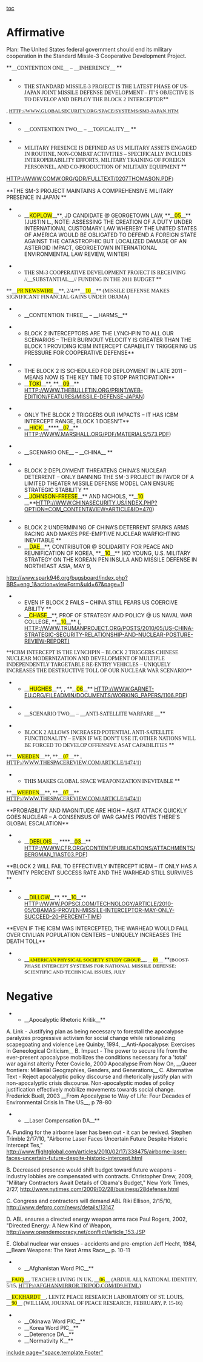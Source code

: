 [[toc]]
=Affirmative= 
Plan: The United States federal government should end its military cooperation in the Standard Missle-3 Cooperative Development Project.

<span style="display: block; margin: 0in 0in 0pt;">**<span style="font-family: Times New Roman;">__<span style="text-transform: uppercase;">Contention one</span>__<span style="text-transform: uppercase;"> – __inherency__ </span></span>**

**<span style="font-family: Times New Roman; text-transform: uppercase;">The Standard Missile-3 Project is the latest phase of US-Japan joint missile defense development – it’s objective is to develop and deploy the block 2 interceptor</span>**
<span style="font-family: 'Times New Roman','serif'; font-size: 10pt; text-transform: uppercase;">, [[http://www.globalsecurity.org/space/systems/sm3-japan.htm]]</span>

**<span style="font-family: Times New Roman;">__<span style="text-transform: uppercase;">Contention two</span>__<span style="text-transform: uppercase;"> – __topicality__ </span></span>**

**<span style="font-family: Times New Roman;">MILITARY PRESENCE IS DEFINED AS US MILITARY ASSETS ENGAGED IN ROUTINE, NON-COMBAT ACTIVITIES – SPECIFICALLY INCLUDES INTEROPERABILITY EFFORTS, MILITARY TRAINING OF FOREIGN PERSONNEL, AND CO-PRODUCTION OF MILITARY EQUIPMENT </span>**</span>
<span style="display: block; margin: 0in 0in 0pt; text-align: left; text-transform: uppercase;">[[http://www.comw.org/qdr/fulltext/0207thomason.pdf]]<span style="font-family: Times New Roman;">)</span></span>

<span style="display: block; margin: 0in 0in 0pt;">**<span style="text-transform: uppercase;">the sm-3 project maintains a comprehensive military presence in japan </span>**
**__<span style="background: yellow; text-transform: uppercase;">koplow</span>__**<span style="text-transform: uppercase;">, jd candidate @ Georgetown law, **__<span style="background: yellow;">05</span>__** (Justin l., NOTE: Assessing The Creation Of A Duty Under International Customary Law Whereby The United States of America Would Be Obligated To Defend A Foreign State Against The Catastrophic But Localized Damage Of An Asteroid Impact, Georgetown International Environmental Law Review, winter) </span>


**<span style="font-family: Times New Roman;">THE SM-3 COOPERATIVE DEVELOPMENT PROJECT IS RECEIVING //__SUBSTANTIAL__// FUNDING IN THE 2011 BUDGET </span>**
<span style="font-family: Times New Roman;">**__<span style="background: yellow; text-transform: uppercase;">PR Newswire</span>__**<span style="text-transform: uppercase;">, 2/4/**__<span style="background: yellow;">10</span>__** (Missile Defense Makes Significant Financial Gains Under Obama) </span></span>


**__CONTENTION THREE__ – __HARMS__**

**BLOCK 2 INTERCEPTORS ARE THE LYNCHPIN TO ALL OUR SCENARIOS – THEIR BURNOUT VELOCITY IS GREATER THAN THE BLOCK 1 PROVIDING ICBM INTERCEPT CAPABILITY TRIGGERING US PRESSURE FOR COOPERATIVE DEFENSE**

**THE BLOCK 2 IS SCHEDULED FOR DEPLOYMENT IN LATE 2011 – MEANS NOW IS THE KEY TIME TO STOP PARTICIPATION**
**__<span style="background: yellow; text-transform: uppercase;">TOKI</span>__**<span style="text-transform: uppercase;">, **__<span style="background: yellow;">09</span>__** [[http://www.thebulletin.org/print/web-edition/features/missile-defense-japan]])</span>


**ONLY THE BLOCK 2 TRIGGERS OUR IMPACTS – IT HAS ICBM INTERCEPT RANGE, BLOCK 1 DOESN’T**
**__<span style="background: yellow; text-transform: uppercase;">HICK </span>__**<span style="text-transform: uppercase;">**__<span style="background: yellow;">07</span>__** [[http://www.marshall.org/pdf/materials/573.pdf]]) </span>

**__<span style="text-transform: uppercase;">scenario ONE</span>__<span style="text-transform: uppercase;"> – __china__ </span>**

**<span style="text-transform: uppercase;">BLOCK 2 DEPLOYMENT THREATENS CHINA’S NUCLEAR DETERRENT – ONLY BANNING THE SM-3 PROJECT IN FAVOR OF A LIMITED THEATER MISSILE DEFENSE MODEL CAN ENSURE STRATEGIC STABILITY </span>**
**__<span style="background: yellow; text-transform: uppercase;">Johnson-Freese</span>__**<span style="text-transform: uppercase;"> and Nichols, **__<span style="background: yellow;">10 </span>__**[[http://www.chinasecurity.us/index.php?option=com_content&view=article&id=470]]) </span>


**<span style="text-transform: uppercase;">BLOCK 2 underminING OF CHINA’S DETERRENT sparks arms racing and makes pre-emptive nuclear warfighting inevitable </span>**
**__<span style="background: yellow; text-transform: uppercase;">Dae</span>__**<span style="text-transform: uppercase;">, contributor @ solidarity for peace and reunification of korea, **__<span style="background: yellow;">10</span>__** (ko young, U.S. Military Strategy on the Korean Pen insula and Missile Defense in Northeast Asia, may 9,
[[http://www.spark946.org/bugsboard/index.php?BBS=eng_1&action=viewForm&uid=67&page=1]]) </span>

**<span style="text-transform: uppercase;">Even if block 2 fails – China still fears US coercive ability </span>**
**__<span style="background: yellow; text-transform: uppercase;">Chase</span>__**<span style="text-transform: uppercase;">, prof of Strategy and Policy @ us Naval War College, **__<span style="background: yellow;">10</span>__** (, [[http://www.trumanproject.org/posts/2010/05/us-china-strategic-security-relationship-and-nuclear-posture-review-report)]]</span></span>


<span style="display: block; margin: 0in 0in 0pt;">
<span style="font-family: Times New Roman;">**<span style="text-transform: uppercase;">ICBM intercept is the lynchpin – block 2 triggers Chinese nuclear modernization and development of multiple independently targetable re-entry vehicles – uniquely increases the destructive toll of our nuclear war scenario</span>**
**__<span style="background: yellow; text-transform: uppercase;">Hughes</span>__**<span style="text-transform: uppercase;">, , **__<span style="background: yellow;">06</span>__** [[http://www.garnet-eu.org/fileadmin/documents/working_papers/1106.pdf]])</span></span>

**<span style="font-family: Times New Roman;">__SCENARIO TWO__ – __<span style="text-transform: uppercase;">ANTI-SATELLITE WARFARE </span>__</span>**

**<span style="font-family: Times New Roman; text-transform: uppercase;">Block 2 allowS increased potential anti-satellite functionality – even if we don’t use it, OTHER NATIONS will be forced to develop offensive asat capabilities </span>**
<span style="font-family: Times New Roman;">**__<span style="background: yellow; text-transform: uppercase;">Weeden</span>__**<span style="text-transform: uppercase;">, **__<span style="background: yellow;">07</span>__** , [[http://www.thespacereview.com/article/1474/1]])</span></span>


**<span style="font-family: Times New Roman; text-transform: uppercase;">This makes global space weaponization inevitable </span>**
<span style="font-family: Times New Roman;">**__<span style="background: yellow; text-transform: uppercase;">Weeden</span>__**<span style="text-transform: uppercase;">, **__<span style="background: yellow;">07</span>__** [[http://www.thespacereview.com/article/1474/1]])</span></span></span>


<span style="display: block; margin: 0in 0in 0pt;">**PROBABILITY AND MAGNITUDE ARE HIGH – ASAT ATTACK QUICKLY GOES NUCLEAR – A CONSENSUS OF WAR GAMES PROVES THERE’S GLOBAL ESCALATION**
**__<span style="background: yellow; text-transform: uppercase;">DEBLOIS</span>__<span style="text-transform: uppercase;">, </span>**<span style="text-transform: uppercase;">**__<span style="background: yellow;">03</span>__** </span><span style="color: windowtext; text-decoration: none; text-transform: uppercase; text-underline: none;">[[http://www.cfr.org/content/publications/attachments/Bergman_11ast03.pdf]]</span><span style="text-transform: uppercase;">)</span></span>


<span style="display: block; margin: 0in 0in 0pt;">**<span style="text-transform: uppercase;">Block 2 will fail to effectively intercept icbm – it only has a twenty percent success rate and the warhead still survives </span>**
**__<span style="background: yellow; text-transform: uppercase;">Dillow</span>__**<span style="text-transform: uppercase;">, **__<span style="background: yellow;">10</span>__** [[http://www.popsci.com/technology/article/2010-05/obamas-proven-missile-interceptor-may-only-succeed-20-percent-time]])</span></span>


<span style="display: block; margin: 0in 0in 0pt;">**EVEN IF THE ICBM WAS INTERCEPTED, THE WARHEAD WOULD FALL OVER CIVILIAN POPULATION CENTERS – UNIQUELY INCREASES THE DEATH TOLL**
**__<span style="background: yellow; font-family: 'Times New Roman','serif'; font-size: 10pt;">AMERICAN PHYSICAL SOCIETY STUDY GROUP</span>__<span style="font-family: 'Times New Roman','serif'; font-size: 10pt;">, __<span style="background: yellow;">03</span>__ </span>**<span style="font-family: 'Times New Roman','serif'; font-size: 10pt;">(BOOST-PHASE INTERCEPT SYSTEMS FOR NATIONAL MISSILE DEFENSE: SCIENTIFIC AND TECHNICAL ISSUES, JULY</span></span>
=Negative= 

**__Apocalyptic Rhetoric Kritik__**

A. Link - Justifying plan as being necessary to forestall the apocalypse paralyzes progressive activism for social change while rationalizing scapegoating and violence
Lee Quinby, 1994, __Anti-Apocalypse: Exercises in Geneological Criticism__
B. Impact - The power to secure life from the ever-present apocalypse mobilizes the conditions necessary for a 'total' war against alterity
Peter Coviello, 2000 Apocalypse From Now On, __Queer frontiers: Millenial Geographies, Genders, and Generations__
C. Alternative Text - Reject apocalyptic policy discourse and rhetorically justify plan with non-apocalyptic crisis discourse.
Non-apocalyptic modes of policy justification effectively mobilize movements towards social change.
Frederick Buell, 2003 __From Apocalypse to Way of Life: Four Decades of Environmental Crisis In The US__, p 78-80

**__Laser Compensation DA__**
A. Funding for the airborne laser has been cut - it can be revived.
Stephen Trimble 2/17/10, "Airborne Laser Faces Uncertain Future Despite Historic Intercept Tes," [[http://www.flightglobal.com/articles/2010/02/17/338475/airborne-laser-faces-uncertain-future-despite-historic-intercept.html]]

B. Decreased presence would shift budget toward future weapons - industry lobbies are compensated with contracts.
Christopher Drew, 2009, "Military Contractors Await Details of Obama's Budget," New York Times, 2/27, [[http://www.nytimes.com/2009/02/28/business/28defense.html]]

C. Congress and contractors will demand ABL
Riki Ellison, 2/15/10, [[http://www.defpro.com/news/details/13147]]

D. ABL ensures a directed energy weapon arms race
Paul Rogers, 2002, "Directed Energy: A New Kind of Weapon, [[http://www.opendemocracy.net/conflict/article_153.JSP]]

E. Global nuclear war ensues - accidents and pre-emption
Jeff Hecht, 1984, __Beam Weapons: The Next Arms Race__ p. 10-11


**__Afghanistan Word PIC__**

<span style="font-family: Times New Roman; margin: 0in 0in 0pt;">__<span style="background: yellow; text-transform: uppercase;">Faiq</span>__<span style="text-transform: uppercase;">, TEACHER LIVING IN UK, __<span style="background: yellow;">06</span>__ (Abdul Ali, National Identity, 5/15, [[http://afghanmirror.tripod.com/id9.html]]) </span></span>

<span style="font-family: Times New Roman; margin: 0in 0in 0pt;">__<span style="background: yellow; text-transform: uppercase;">Eckhardt</span>__<span style="text-transform: uppercase;">, LENTZ PEACE RESEARCH LABORATORY OF ST. LOUIS, __<span style="background: yellow;">90</span>__ (William, journal of Peace Research, February, p. 15-16) </span></span>

**__Okinawa Word PIC__**
**__Korea Word PIC__**
**__Deterence DA__**
**__Normativity K__**

[[include page="space.template.Footer"]]